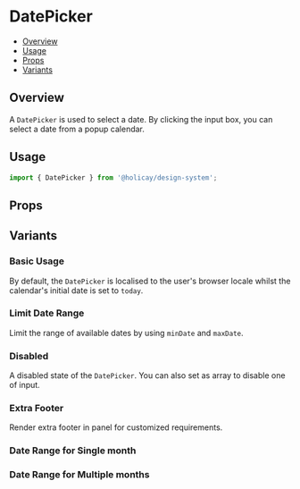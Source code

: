 

<Meta of={DatePickerStories} />

# DatePicker

- [Overview](#overview)
- [Usage](#usage)
- [Props](#props)
- [Variants](#variants)

## Overview

A `DatePicker` is used to select a date. By clicking the input box, you can select a date from a popup calendar.

## Usage

```js
import { DatePicker } from '@holicay/design-system';
```

<Canvas of={DatePickerStories.Base} layout="centered" />

## Props

<Controls />

## Variants

### Basic Usage

By default, the `DatePicker` is localised to the user's browser locale whilst the calendar's initial date is set to
`today`.

<Canvas of={DatePickerStories.Default} layout="centered" />

### Limit Date Range

Limit the range of available dates by using `minDate` and `maxDate`.

<Canvas of={DatePickerStories.MinMaxDate} layout="centered" />

### Disabled

A disabled state of the `DatePicker`. You can also set as array to disable one of input.

<Canvas of={DatePickerStories.Disabled} layout="centered" />

### Extra Footer

Render extra footer in panel for customized requirements.

<Canvas of={DatePickerStories.ExtraFooter} layout="centered" />

### Date Range for Single month

<Canvas of={RangePickerStories.RangeDatePicker} layout="centered" />

### Date Range for Multiple months

<Canvas of={RangePickerStories.RangeDatePickerWithMultipleMonths} layout="centered" />
